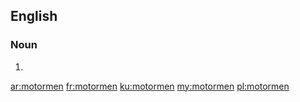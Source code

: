 ==English==

===Noun===
{{head|en|plural}}

# {{plural of|motorman|lang=en}}

[[ar:motormen]]
[[fr:motormen]]
[[ku:motormen]]
[[my:motormen]]
[[pl:motormen]]